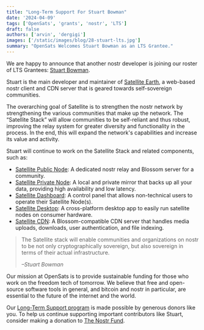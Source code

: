 ```yaml
---
title: "Long-Term Support For Stuart Bowman"
date: '2024-04-09'
tags: ['OpenSats', 'grants', 'nostr', 'LTS']
draft: false
authors: ['arvin', 'dergigi']
images: ['/static/images/blog/28-stuart-lts.jpg']
summary: "OpenSats Welcomes Stuart Bowman as an LTS Grantee."
---
```


We are happy to announce that another nostr developer is joining our roster of
LTS Grantees: [Stuart Bowman](https://github.com/lovvtide).

Stuart is the main developer and maintainer of [Satellite
Earth](https://satellite.earth/), a web-based nostr client and CDN server that
is geared towards self-sovereign communities.

The overarching goal of Satellite is to strengthen the nostr network by
strengthening the various communities that make up the network. The “Satellite
Stack” will allow communities to be self-reliant and thus robust, improving the
relay system for greater diversity and functionality in the process. In the end,
this will expand the network's capabilities and increase its value and activity.

Stuart will continue to work on the Satellite Stack and related components, such
as:

- [Satellite Public Node](https://github.com/satellite-earth/public-node): A dedicated nostr relay and Blossom server for a community.
- [Satellite Private Node](https://github.com/satellite-earth/private-node): A local and private mirror that backs up all your data, providing high availability and low latency.
- [Satellite Dashboard](https://github.com/satellite-earth/dashboard-ui): A control panel that allows non-technical users to operate their Satellite Node(s).
- [Satellite Desktop](https://github.com/satellite-earth/desktop): A cross-platform desktop app to easily run satellite nodes on consumer hardware.
- [Satellite CDN](https://github.com/lovvtide/satellite-cdn): A Blossom-compatible CDN server that handles media uploads, downloads, user authentication, and file indexing.

> The Satellite stack will enable communities and organizations on nostr to be
> not only cryptographically sovereign, but also sovereign in terms of their
> actual infrastructure.
>
><cite>–Stuart Bowman</cite>

Our mission at OpenSats is to provide sustainable funding for those who work on
the freedom tech of tomorrow. We believe that free and open-source software
tools in general, and bitcoin and nostr in particular, are essential to the
future of the internet and the world.

Our [Long-Term Support
program](/blog/nostr-lts-long-term-support-for-nostr-developers) is made
possible by generous donors like you. To help us continue supporting important
contributors like Stuart, consider making a donation to [The Nostr
Fund](/funds/nostr).

<center>
    <DonateToNostrFundButton/>
</center>
